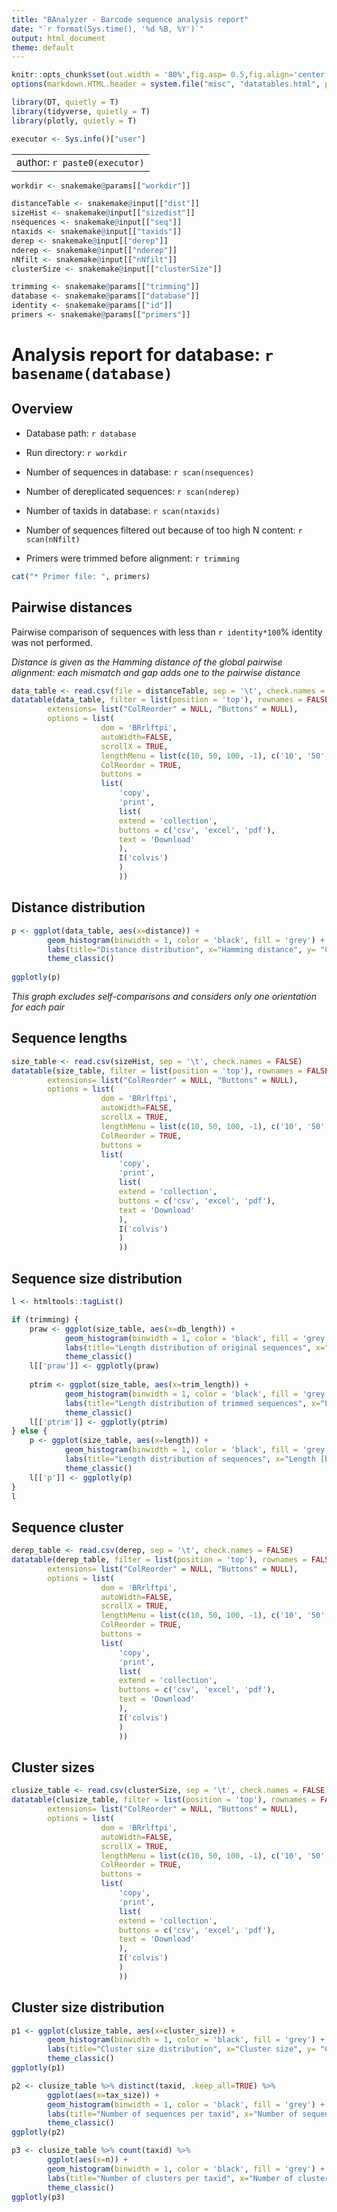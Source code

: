 ```yaml
---
title: "BAnalyzer - Barcode sequence analysis report"
date: "`r format(Sys.time(), '%d %B, %Y')`"
output: html_document
theme: default
---
```


<style type="text/css">
.main-container {
  max-width: 1800px;
  margin-left: auto;
  margin-right: auto;
}
</style>

```r

knitr::opts_chunk$set(out.width = '80%',fig.asp= 0.5,fig.align='center',echo=FALSE, warning=FALSE, message=FALSE)
options(markdown.HTML.header = system.file("misc", "datatables.html", package = "knitr"))

library(DT, quietly = T)
library(tidyverse, quietly = T)
library(plotly, quietly = T)

executor <- Sys.info()["user"]
```

---
author: `r paste0(executor)`
---

```r
workdir <- snakemake@params[["workdir"]]

distanceTable <- snakemake@input[["dist"]]
sizeHist <- snakemake@input[["sizedist"]]
nsequences <- snakemake@input[["seq"]]
ntaxids <- snakemake@input[["taxids"]]
derep <- snakemake@input[["derep"]]
nderep <- snakemake@input[["nderep"]]
nNfilt <- snakemake@input[["nNfilt"]]
clusterSize <- snakemake@input[["clusterSize"]]

trimming <- snakemake@params[["trimming"]]
database <- snakemake@params[["database"]]
identity <- snakemake@params[["id"]]
primers <- snakemake@params[["primers"]]

```

# Analysis report for database: `r basename(database)` {.tabset}

## Overview

* Database path: `r database`

* Run directory: `r workdir`

* Number of sequences in database: `r scan(nsequences)`

* Number of dereplicated sequences: `r scan(nderep)`

* Number of taxids in database: `r scan(ntaxids)`

* Number of sequences filtered out because of too high N content: `r scan(nNfilt)`

* Primers were trimmed before alignment: `r trimming`

```r
cat("* Primer file: ", primers) 
```

## Pairwise distances


Pairwise comparison of sequences with less than `r identity*100`% identity was not performed.

*Distance is given as the Hamming distance of the global pairwise alignment: each mismatch and gap adds one to the pairwise distance*

```r
data_table <- read.csv(file = distanceTable, sep = '\t', check.names = FALSE)
datatable(data_table, filter = list(position = 'top'), rownames = FALSE, escape = FALSE,
		extensions= list("ColReorder" = NULL, "Buttons" = NULL),
		options = list(	
					dom = 'BRrlftpi',
					autoWidth=FALSE,
					scrollX = TRUE,
					lengthMenu = list(c(10, 50, 100, -1), c('10', '50', '100', 'All')),
					ColReorder = TRUE,
					buttons =
					list(
						'copy',
						'print',
						list(
						extend = 'collection',
						buttons = c('csv', 'excel', 'pdf'),
						text = 'Download'
						),
						I('colvis')
						)
						))
```


## Distance distribution

```r
p <- ggplot(data_table, aes(x=distance)) +
		geom_histogram(binwidth = 1, color = 'black', fill = 'grey') +
		labs(title="Distance distribution", x="Hamming distance", y= "Count") +
		theme_classic()
		
ggplotly(p)
```

*This graph excludes self-comparisons and considers only one orientation for each pair*

## Sequence lengths

```r
size_table <- read.csv(sizeHist, sep = '\t', check.names = FALSE)
datatable(size_table, filter = list(position = 'top'), rownames = FALSE, escape = FALSE,
		extensions= list("ColReorder" = NULL, "Buttons" = NULL),
		options = list(	
					dom = 'BRrlftpi',
					autoWidth=FALSE,
					scrollX = TRUE,
					lengthMenu = list(c(10, 50, 100, -1), c('10', '50', '100', 'All')),
					ColReorder = TRUE,
					buttons =
					list(
						'copy',
						'print',
						list(
						extend = 'collection',
						buttons = c('csv', 'excel', 'pdf'),
						text = 'Download'
						),
						I('colvis')
						)
						))
```

## Sequence size distribution

```r

l <- htmltools::tagList()

if (trimming) {
	praw <- ggplot(size_table, aes(x=db_length)) +
			geom_histogram(binwidth = 1, color = 'black', fill = 'grey') +
			labs(title="Length distribution of original sequences", x="Length [bp]", y= "Count") +
			theme_classic()
	l[['praw']] <- ggplotly(praw)
		
	ptrim <- ggplot(size_table, aes(x=trim_length)) +
			geom_histogram(binwidth = 1, color = 'black', fill = 'grey') +
			labs(title="Length distribution of trimmed sequences", x="Length [bp]", y= "Count") +
			theme_classic()
	l[['ptrim']] <- ggplotly(ptrim)
} else {
	p <- ggplot(size_table, aes(x=length)) +
			geom_histogram(binwidth = 1, color = 'black', fill = 'grey') +
			labs(title="Length distribution of sequences", x="Length [bp]", y= "Count") +
			theme_classic()
	l[['p']] <- ggplotly(p)
}
l
```

## Sequence cluster

```r
derep_table <- read.csv(derep, sep = '\t', check.names = FALSE)
datatable(derep_table, filter = list(position = 'top'), rownames = FALSE, escape = FALSE,
		extensions= list("ColReorder" = NULL, "Buttons" = NULL),
		options = list(	
					dom = 'BRrlftpi',
					autoWidth=FALSE,
					scrollX = TRUE,
					lengthMenu = list(c(10, 50, 100, -1), c('10', '50', '100', 'All')),
					ColReorder = TRUE,
					buttons =
					list(
						'copy',
						'print',
						list(
						extend = 'collection',
						buttons = c('csv', 'excel', 'pdf'),
						text = 'Download'
						),
						I('colvis')
						)
						))
```

## Cluster sizes

```r
clusize_table <- read.csv(clusterSize, sep = '\t', check.names = FALSE)
datatable(clusize_table, filter = list(position = 'top'), rownames = FALSE, escape = FALSE,
		extensions= list("ColReorder" = NULL, "Buttons" = NULL),
		options = list(	
					dom = 'BRrlftpi',
					autoWidth=FALSE,
					scrollX = TRUE,
					lengthMenu = list(c(10, 50, 100, -1), c('10', '50', '100', 'All')),
					ColReorder = TRUE,
					buttons =
					list(
						'copy',
						'print',
						list(
						extend = 'collection',
						buttons = c('csv', 'excel', 'pdf'),
						text = 'Download'
						),
						I('colvis')
						)
						))
```

## Cluster size distribution

```r
p1 <- ggplot(clusize_table, aes(x=cluster_size)) +
		geom_histogram(binwidth = 1, color = 'black', fill = 'grey') +
		labs(title="Cluster size distribution", x="Cluster size", y= "Count") +
		theme_classic()
ggplotly(p1)

p2 <- clusize_table %>% distinct(taxid, .keep_all=TRUE) %>%
		ggplot(aes(x=tax_size)) +
		geom_histogram(binwidth = 1, color = 'black', fill = 'grey') +
		labs(title="Number of sequences per taxid", x="Number of sequences", y= "Count") +
		theme_classic()
ggplotly(p2)

p3 <- clusize_table %>% count(taxid) %>%
		ggplot(aes(x=n)) +
		geom_histogram(binwidth = 1, color = 'black', fill = 'grey') +
		labs(title="Number of clusters per taxid", x="Number of clusters", y= "Count") +
		theme_classic()
ggplotly(p3)
```


